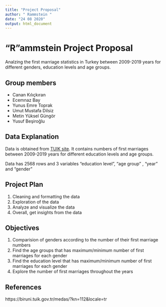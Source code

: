```yaml
---
title: "Project Proposal"
author: " Rammstein "
date: "24 08 2020"
output: html_document
---
```


# "R"ammstein Project Proposal

Analzing the first marriage statistics in Turkey between 2009-2019 years for different genders, education levels and age groups.

## Group members

* Canan Kılıçkıran
* Ecemnaz Bay
* Yunus Emre Toprak
* Umut Mustafa Dilsiz
* Metin Yüksel Güngör
* Yusuf Beşiroğlu


## Data Explanation

Data is obtained from [TUIK site](https://biruni.tuik.gov.tr/medas/?kn=112&locale=tr). It contains numbers of first marriages between 2009-2019 years for different education levels and age groups.

Data has 2568 rows and 3 variables "education level", "age group" , "year" and "gender"

## Project Plan

1. Cleaning and formatting the data 
2. Exploration of the data
3. Analyze and visualize the data 
4. Overall, get insights from the data

## Objectives

1. Comparision of genders according to the number of their first marriage numbers 
2. Find the age groups that has maximum/minimum number of first marriages for each gender 
3. Find the education level that has maximum/minimum number of first marriages for each gender 
4. Explore the number of first marriages throughout the years

## References

https://biruni.tuik.gov.tr/medas/?kn=112&locale=tr

